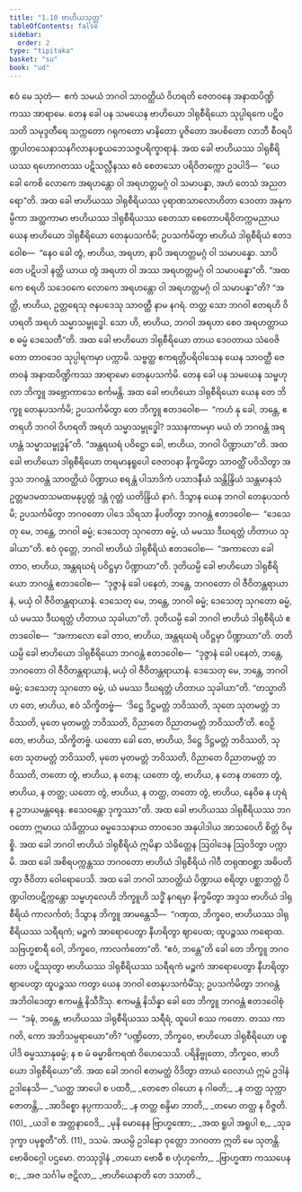 ```yaml
---
title: "1.10 ဗာဟိယသုတ္တ"
tableOfContents: false
sidebar:
  order: 2
type: "tipitaka"
basket: "su"
book: "ud"
---
```



<DynamicBreadcrumb />

<Division number="10" book="ud">

<Paragraph number="51" book="ud">
ဧဝံ မေ သုတံ—  ဧကံ သမယံ ဘဂဝါ သာဝတ္ထိယံ ဝိဟရတိ ဇေတဝနေ အနာထပိဏ္ဍိကဿ အာရာမေ. တေန ခေါ ပန သမယေန ဗာဟိယော ဒါရုစီရိယော သုပ္ပါရကေ ပဋိဝသတိ သမုဒ္ဒတီရေ သက္ကတော ဂရုကတော မာနိတော ပူဇိတော အပစိတော လာဘီ စီဝရပိဏ္ဍပါတသေနာသနဂိလာနပစ္စယဘေသဇ္ဇပရိက္ခာရာနံ. အထ ခေါ ဗာဟိယဿ ဒါရုစီရိယဿ ရဟောဂတဿ ပဋိသလ္လီနဿ ဧဝံ စေတသော ပရိဝိတက္ကော ဥဒပါဒိ—  “ယေ ခေါ ကေစိ လောကေ အရဟန္တော ဝါ အရဟတ္တမဂ္ဂံ ဝါ သမာပန္နာ, အဟံ တေသံ အညတရော”တိ.
</Paragraph>

<Paragraph number="52" book="ud">
အထ ခေါ ဗာဟိယဿ ဒါရုစီရိယဿ ပုရာဏသာလောဟိတာ ဒေဝတာ အနုကမ္ပိကာ အတ္ထကာမာ ဗာဟိယဿ ဒါရုစီရိယဿ စေတသာ စေတောပရိဝိတက္ကမညာယ ယေန ဗာဟိယော ဒါရုစီရိယော တေနုပသင်္ကမိ; ဥပသင်္ကမိတွာ ဗာဟိယံ ဒါရုစီရိယံ ဧတဒဝေါစ—  “နေဝ ခေါ တွံ, ဗာဟိယ, အရဟာ, နာပိ အရဟတ္တမဂ္ဂံ ဝါ သမာပန္နော. သာပိ တေ ပဋိပဒါ နတ္ထိ ယာယ တွံ အရဟာ ဝါ အဿ အရဟတ္တမဂ္ဂံ ဝါ သမာပန္နော”တိ.
</Paragraph>

<Paragraph number="53" book="ud">
“အထ ကေ စရဟိ သဒေဝကေ လောကေ အရဟန္တော ဝါ အရဟတ္တမဂ္ဂံ ဝါ သမာပန္နာ”တိ? “အတ္ထိ, ဗာဟိယ, ဥတ္တရေသု ဇနပဒေသု သာဝတ္ထီ နာမ နဂရံ. တတ္ထ သော ဘဂဝါ ဧတရဟိ ဝိဟရတိ အရဟံ သမ္မာသမ္ဗုဒ္ဓေါ. သော ဟိ, ဗာဟိယ, ဘဂဝါ အရဟာ စေဝ အရဟတ္တာယ စ ဓမ္မံ ဒေသေတီ”တိ.
</Paragraph>

<Paragraph number="54" book="ud">
အထ ခေါ ဗာဟိယော ဒါရုစီရိယော တာယ ဒေဝတာယ သံဝေဇိတော တာဝဒေဝ သုပ္ပါရကမှာ ပက္ကာမိ. သဗ္ဗတ္ထ ဧကရတ္တိပရိဝါသေန ယေန သာဝတ္ထီ ဇေတဝနံ အနာထပိဏ္ဍိကဿ အာရာမော တေနုပသင်္ကမိ. တေန ခေါ ပန သမယေန သမ္ဗဟုလာ ဘိက္ခူ အဗ္ဘောကာသေ စင်္ကမန္တိ. အထ ခေါ ဗာဟိယော ဒါရုစီရိယော ယေန တေ ဘိက္ခူ တေနုပသင်္ကမိ; ဥပသင်္ကမိတွာ တေ ဘိက္ခူ ဧတဒဝေါစ—  “ကဟံ နု ခေါ, ဘန္တေ, ဧတရဟိ ဘဂဝါ ဝိဟရတိ အရဟံ သမ္မာသမ္ဗုဒ္ဓေါ? ဒဿနကာမမှာ မယံ တံ ဘဂဝန္တံ အရဟန္တံ သမ္မာသမ္ဗုဒ္ဓန်”တိ. “အန္တရဃရံ ပဝိဋ္ဌော ခေါ, ဗာဟိယ, ဘဂဝါ ပိဏ္ဍာယာ”တိ.
</Paragraph>

<Paragraph number="55" book="ud">
အထ ခေါ ဗာဟိယော ဒါရုစီရိယော တရမာနရူပေါ ဇေတဝနာ နိက္ခမိတွာ သာဝတ္ထိံ ပဝိသိတွာ အဒ္ဒသ ဘဂဝန္တံ သာဝတ္ထိယံ ပိဏ္ဍာယ စရန္တံ ပါသာဒိကံ ပသာဒနီယံ သန္တိန္ဒြိယံ သန္တမာနသံ ဥတ္တမဒမထသမထမနုပ္ပတ္တံ ဒန္တံ ဂုတ္တံ ယတိန္ဒြိယံ နာဂံ. ဒိသွာန ယေန ဘဂဝါ တေနုပသင်္ကမိ; ဥပသင်္ကမိတွာ ဘဂဝတော ပါဒေ သိရသာ နိပတိတွာ ဘဂဝန္တံ ဧတဒဝေါစ—  “ဒေသေတု မေ, ဘန္တေ, ဘဂဝါ ဓမ္မံ; ဒေသေတု သုဂတော ဓမ္မံ, ယံ မမဿ ဒီဃရတ္တံ ဟိတာယ သုခါယာ”တိ. ဧဝံ ဝုတ္တေ, ဘဂဝါ ဗာဟိယံ ဒါရုစီရိယံ ဧတဒဝေါစ—  “အကာလော ခေါ တာဝ, ဗာဟိယ, အန္တရဃရံ ပဝိဋ္ဌမှာ ပိဏ္ဍာယာ”တိ.
</Paragraph>

<Paragraph number="56" book="ud">
ဒုတိယမ္ပိ ခေါ ဗာဟိယော ဒါရုစီရိယော ဘဂဝန္တံ ဧတဒဝေါစ—  “ဒုဇ္ဇာနံ ခေါ ပနေတံ, ဘန္တေ, ဘဂဝတော ဝါ ဇီဝိတန္တရာယာနံ, မယှံ ဝါ ဇီဝိတန္တရာယာနံ. ဒေသေတု မေ, ဘန္တေ, ဘဂဝါ ဓမ္မံ; ဒေသေတု သုဂတော ဓမ္မံ, ယံ မမဿ ဒီဃရတ္တံ ဟိတာယ သုခါယာ”တိ. ဒုတိယမ္ပိ ခေါ ဘဂဝါ ဗာဟိယံ ဒါရုစီရိယံ ဧတဒဝေါစ—  “အကာလော ခေါ တာဝ, ဗာဟိယ, အန္တရဃရံ ပဝိဋ္ဌမှာ ပိဏ္ဍာယာ”တိ.
</Paragraph>

<Paragraph number="57" book="ud">
တတိယမ္ပိ ခေါ ဗာဟိယော ဒါရုစီရိယော ဘဂဝန္တံ ဧတဒဝေါစ—  “ဒုဇ္ဇာနံ ခေါ ပနေတံ, ဘန္တေ, ဘဂဝတော ဝါ ဇီဝိတန္တရာယာနံ, မယှံ ဝါ ဇီဝိတန္တရာယာနံ. ဒေသေတု မေ, ဘန္တေ, ဘဂဝါ ဓမ္မံ; ဒေသေတု သုဂတော ဓမ္မံ, ယံ မမဿ ဒီဃရတ္တံ ဟိတာယ သုခါယာ”တိ.
</Paragraph>

<Paragraph number="58" book="ud">
“တသ္မာတိဟ တေ, ဗာဟိယ, ဧဝံ သိက္ခိတဗ္ဗံ—  ‘ဒိဋ္ဌေ ဒိဋ္ဌမတ္တံ ဘဝိဿတိ, သုတေ သုတမတ္တံ ဘဝိဿတိ, မုတေ မုတမတ္တံ ဘဝိဿတိ, ဝိညာတေ ဝိညာတမတ္တံ ဘဝိဿတီ’တိ. ဧဝဉှိ တေ, ဗာဟိယ, သိက္ခိတဗ္ဗံ. ယတော ခေါ တေ, ဗာဟိယ, ဒိဋ္ဌေ ဒိဋ္ဌမတ္တံ ဘဝိဿတိ, သုတေ သုတမတ္တံ ဘဝိဿတိ, မုတေ မုတမတ္တံ ဘဝိဿတိ, ဝိညာတေ ဝိညာတမတ္တံ ဘဝိဿတိ, တတော တွံ, ဗာဟိယ, န တေန; ယတော တွံ, ဗာဟိယ, န တေန တတော တွံ, ဗာဟိယ, န တတ္ထ; ယတော တွံ, ဗာဟိယ, န တတ္ထ, တတော တွံ, ဗာဟိယ, နေဝိဓ န ဟုရံ န ဥဘယမန္တရေန. ဧသေဝန္တော ဒုက္ခဿာ”တိ.
</Paragraph>

<Paragraph number="59" book="ud">
အထ ခေါ ဗာဟိယဿ ဒါရုစီရိယဿ ဘဂဝတော ဣမာယ သံခိတ္တာယ ဓမ္မဒေသနာယ တာဝဒေဝ အနုပါဒါယ အာသဝေဟိ စိတ္တံ ဝိမုစ္စိ.
</Paragraph>

<Paragraph number="60" book="ud">
အထ ခေါ ဘဂဝါ ဗာဟိယံ ဒါရုစီရိယံ ဣမိနာ သံခိတ္တေန ဩဝါဒေန ဩဝဒိတွာ ပက္ကာမိ. အထ ခေါ အစိရပက္ကန္တဿ ဘဂဝတော ဗာဟိယံ ဒါရုစီရိယံ ဂါဝီ တရုဏဝစ္ဆာ အဓိပတိတွာ ဇီဝိတာ ဝေါရောပေသိ.
</Paragraph>

<Paragraph number="61" book="ud">
အထ ခေါ ဘဂဝါ သာဝတ္ထိယံ ပိဏ္ဍာယ စရိတွာ ပစ္ဆာဘတ္တံ ပိဏ္ဍပါတပဋိက္ကန္တော သမ္ဗဟုလေဟိ ဘိက္ခူဟိ သဒ္ဓိံ နဂရမှာ နိက္ခမိတွာ အဒ္ဒသ ဗာဟိယံ ဒါရုစီရိယံ ကာလင်္ကတံ; ဒိသွာန ဘိက္ခူ အာမန္တေသိ—  “ဂဏှထ, ဘိက္ခဝေ, ဗာဟိယဿ ဒါရုစီရိယဿ သရီရကံ; မဉ္စကံ အာရောပေတွာ နီဟရိတွာ ဈာပေထ; ထူပဉ္စဿ ကရောထ. သဗြဟ္မစာရီ ဝေါ, ဘိက္ခဝေ, ကာလင်္ကတော”တိ.
</Paragraph>

<Paragraph number="62" book="ud">
“ဧဝံ, ဘန္တေ”တိ ခေါ တေ ဘိက္ခူ ဘဂဝတော ပဋိဿုတွာ ဗာဟိယဿ ဒါရုစီရိယဿ သရီရကံ မဉ္စကံ အာရောပေတွာ နီဟရိတွာ ဈာပေတွာ ထူပဉ္စဿ ကတွာ ယေန ဘဂဝါ တေနုပသင်္ကမိံသု; ဥပသင်္ကမိတွာ ဘဂဝန္တံ အဘိဝါဒေတွာ ဧကမန္တံ နိသီဒိံသု. ဧကမန္တံ နိသိန္နာ ခေါ တေ ဘိက္ခူ ဘဂဝန္တံ ဧတဒဝေါစုံ—  “ဒဍ္ဎံ, ဘန္တေ, ဗာဟိယဿ ဒါရုစီရိယဿ သရီရံ, ထူပေါ စဿ ကတော. တဿ ကာ ဂတိ, ကော အဘိသမ္ပရာယော”တိ? “ပဏ္ဍိတော, ဘိက္ခဝေ, ဗာဟိယော ဒါရုစီရိယော ပစ္စပါဒိ ဓမ္မဿာနုဓမ္မံ; န စ မံ ဓမ္မာဓိကရဏံ ဝိဟေသေသိ. ပရိနိဗ္ဗုတော, ဘိက္ခဝေ, ဗာဟိယော ဒါရုစီရိယော”တိ.
</Paragraph>

<Paragraph number="63" book="ud">
အထ ခေါ ဘဂဝါ ဧတမတ္ထံ ဝိဒိတွာ တာယံ ဝေလာယံ ဣမံ ဥဒါနံ ဥဒါနေသိ—
</Paragraph>

<Paragraph number="64" type="verses" book="ud">
_“ယတ္ထ အာပေါ စ ပထဝီ,_  
_တေဇော ဝါယော န ဂါဓတိ;_  
_န တတ္ထ သုက္ကာ ဇောတန္တိ,_  
_အာဒိစ္စော နပ္ပကာသတိ;_  
_န တတ္ထ စန္ဒိမာ ဘာတိ,_  
_တမော တတ္ထ န ဝိဇ္ဇတိ. (10)_  

</Paragraph>

<Paragraph number="65" type="verses" book="ud">
_ယဒါ စ အတ္တနာဝေဒိ,_  
_မုနိ မောနေန ဗြာဟ္မဏော;_  
_အထ ရူပါ အရူပါ စ,_  
_သုခဒုက္ခာ ပမုစ္စတီ”တိ. (11)_  


</Paragraph>
</Division>

<Paragraph number="66" type="center" book="ud">
ဒသမံ.



</Paragraph>

<Paragraph number="67" type="center" book="ud">
အယမ္ပိ ဥဒါနော ဝုတ္တော ဘဂဝတာ ဣတိ မေ သုတန္တိ.



</Paragraph>

<Paragraph number="68" type="center" book="ud">
ဗောဓိဝဂ္ဂေါ ပဌမော.



</Paragraph>

<Paragraph number="69" type="center" book="ud">
တဿုဒ္ဒါနံ


</Paragraph>

<Paragraph number="70" type="verses" book="ud">
_တယော ဗောဓီ စ ဟုံဟုင်္ကော,_  
_ဗြာဟ္မဏာ ကဿပေန စ;_  
_အဇ သင်္ဂါမ ဇဋိလာ,_  
_ဗာဟိယေနာတိ တေ ဒသာတိ._
</Paragraph>